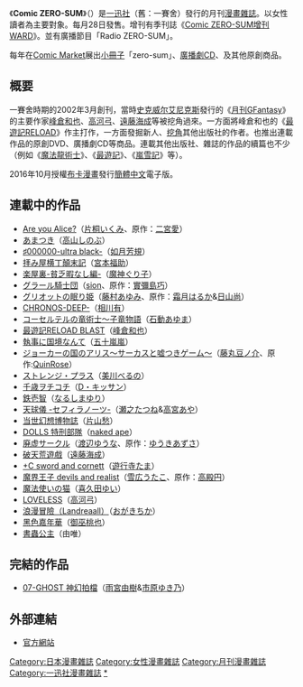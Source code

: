 {{primarysources|time=2011-02-23T02:44:49+00:00}}
《'''Comic ZERO-SUM'''》（{{lang-ja|コミックZERO-SUM}}）是[[一迅社|一迅社]]（舊：一賽舍）發行的月刊[[漫畫雜誌|漫畫雜誌]]。以女性讀者為主要對象。每月28日發售。增刊有季刊誌《[[Comic_ZERO-SUM增刊WARD|Comic ZERO-SUM增刊WARD]]》。並有廣播節目「Radio ZERO-SUM」。

每年在[[Comic_Market|Comic Market]]展出[[小冊子|小冊子]]「zero-sum」、[[廣播劇CD|廣播劇CD]]、及其他原創商品。

==概要==
一賽舍時期的2002年3月創刊，當時[[史克威尔艾尼克斯|史克威尔艾尼克斯]]發行的《[[月刊GFantasy|月刊GFantasy]]》的主要作家[[峰倉和也|峰倉和也]]、[[高河弓|高河弓]]、[[遠藤海成|遠藤海成]]等被挖角過來。一方面將峰倉和也的《[[最遊記RELOAD|最遊記RELOAD]]》作主打作，一方面發掘新人、[[挖角|挖角]]其他出版社的作者。也推出連載作品的原創DVD、廣播劇CD等商品。連載其他出版社、雜誌的作品的續篇也不少（例如《[[魔法龍術士|魔法龍術士]]》、《[[最遊記|最遊記]]》、《[[嵐雪記|嵐雪記]]》等）。

2016年10月授權[[布卡漫畫|布卡漫畫]]發行[[簡體中文|簡體中文]]電子版。

==連載中的作品==
* [[Are_you_Alice?|Are you Alice?]]（[[片桐いくみ|片桐いくみ]]、原作：[[二宮愛|二宮愛]]）
* [[あまつき|あまつき]]（[[高山しのぶ|高山しのぶ]]）
* [[♯000000-ultra_black-|♯000000-ultra black-]]（[[如月芳規|如月芳規]]）
* [[拝み屋横丁顛末記|拝み屋横丁顛末記]]（[[宮本福助|宮本福助]]）
* [[楽屋裏|楽屋裏-貧乏暇なし編-]]（[[魔神ぐり子|魔神ぐり子]]）
* [[グラール騎士団|グラール騎士団]]（[[sion|sion]]、原作：[[實彌島巧|實彌島巧]]）
* [[グリオットの眠り姫|グリオットの眠り姫]]（[[藤村あゆみ|藤村あゆみ]]、原作：[[霜月はるか|霜月はるか]]&[[日山尚|日山尚]]）
* [[CHRONOS-DEEP-|CHRONOS-DEEP-]]（[[相川有|相川有]]）
* [[龍術士物語|コーセルテルの竜術士〜子竜物語]]（[[石動あゆま|石動あゆま]]）
* [[最遊記|最遊記RELOAD BLAST]]（[[峰倉和也|峰倉和也]]）
* [[執事に国境なんて|執事に国境なんて]]（[[五十嵐嵐|五十嵐嵐]]）
* [[ジョーカーの国のアリス_〜Wonderful_Wonder_World〜|ジョーカーの国のアリス〜サーカスと嘘つきゲーム〜]]（[[藤丸豆ノ介|藤丸豆ノ介]]、原作:[[QuinRose|QuinRose]]）
* [[ストレンジ・プラス|ストレンジ・プラス]]（[[美川べるの|美川べるの]]）
* [[千歳ヲチコチ|千歳ヲチコチ]]（[[D・キッサン|D・キッサン]]）
* [[鉄壱智|鉄壱智]]（[[なるしまゆり|なるしまゆり]]）
* [[天球儀_-セフィラノーツ-|天球儀 -セフィラノーツ-]]（[[瀬之たつね|瀬之たつね]]&[[高宮あや|高宮あや]]）　
* [[当世幻想博物誌|当世幻想博物誌]]（[[片山愁|片山愁]]）
* [[DOLLS_特刑部隊|DOLLS 特刑部隊]]（[[naked_ape|naked ape]]）　
* [[廃虚サークル|廃虚サークル]]（[[渡辺ゆうな|渡辺ゆうな]]、原作：[[ゆうきあずさ|ゆうきあずさ]]）
* [[破天荒遊戲|破天荒遊戲]]（[[遠藤海成|遠藤海成]]）
* [[+C_sword_and_cornett|+C sword and cornett]]（[[遊行寺たま|遊行寺たま]]）
* [[魔界王子_devils_and_realist|魔界王子 devils and realist]]（[[雪広うたこ|雪広うたこ]]、原作：[[高殿円|高殿円]]）
* [[魔法使いの猫|魔法使いの猫]]（[[喜久田ゆい|喜久田ゆい]]）
* [[LOVELESS_(漫畫)|LOVELESS]]（[[高河弓|高河弓]]）
* [[Landreaall|浪漫冒險（Landreaall）]]（[[おがきちか|おがきちか]]）
* [[黑色嘉年華|黑色嘉年華]]（[[御巫桃也|御巫桃也]]）
* [[書蟲公主|書蟲公主]]（由唯）

==完結的作品==
* [[07-GHOST|07-GHOST 神幻拍檔]]（[[雨宮由樹|雨宮由樹]]&[[市原ゆき乃|市原ゆき乃]]）

==外部連結==
*{{ja}}[http://www.ichijinsha.co.jp/zerosum/ 官方網站]{{Wayback|url=http://www.ichijinsha.co.jp/zerosum/ |date=20110309102009 }}

{{一迅社}}

[[Category:日本漫畫雜誌|Category:日本漫畫雜誌]]
[[Category:女性漫畫雜誌|Category:女性漫畫雜誌]]
[[Category:月刊漫畫雜誌|Category:月刊漫畫雜誌]]
[[Category:一迅社漫畫雜誌|Category:一迅社漫畫雜誌]]
[[Category:Comic_ZERO-SUM|*]]